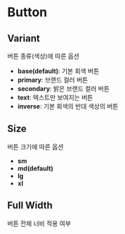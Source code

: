 
# Button

<Canvas withToolbar withSource="open">
  <Story id="components-button--base" />
</Canvas>

<ArgsTable story={PRIMARY_STORY} />

## Variant

버튼 종류(색상)에 따른 옵션

- **base(default)**: 기본 회색 버튼
- **primary**: 브랜드 컬러 버튼
- **secondary**: 밝은 브랜드 컬러 버튼
- **text**: 텍스트만 보여지는 버튼
- **inverse**: 기본 회색의 반대 색상의 버튼

<Canvas withSource="none">
  <Story id="components-button--variant" />
</Canvas>

## Size

버튼 크기에 따른 옵션

- **sm**
- **md(default)**
- **lg**
- **xl**

<Canvas withSource="none">
  <Story id="components-button--size" />
</Canvas>

## Full Width

버튼 전체 너비 적용 여부

<Canvas withSource="none">
  <Story id="components-button--full-width" />
</Canvas>

